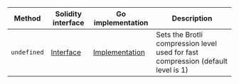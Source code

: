 <table>
  <thead>
    <tr>
      <th>Method</th>
      <th>Solidity interface</th>
      <th>Go implementation</th>
      <th>Description</th>
    </tr>
  </thead>
  <tbody>
    <tr>
      <td>
        <code>undefined</code>
      </td>
      <td>
        <a
          href="https://github.com/OffchainLabs/nitro-precompile-interfaces/blob/mainArbOwner.sol#Lundefined"
          target="_blank"
        >
          Interface
        </a>
      </td>
      <td>
        <a
          href="https://github.com/OffchainLabs/nitro/blob/v3.6.5/precompiles/ArbOwner.go#Lundefined"
          target="_blank"
        >
          Implementation
        </a>
      </td>
      <td>Sets the Brotli compression level used for fast compression (default level is 1)</td>
    </tr>
  </tbody>
</table>
